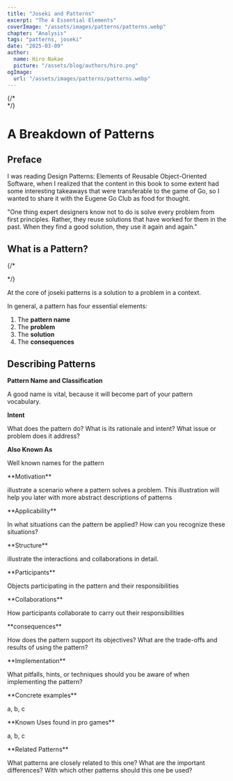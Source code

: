 ```yaml
---
title: "Joseki and Patterns"
excerpt: "The 4 Essential Elements"
coverImage: "/assets/images/patterns/patterns.webp"
chapter: "Analysis"
tags: "patterns, joseki"
date: "2025-03-09"
author:
  name: Hiro Nakae
  picture: "/assets/blog/authors/hiro.png"
ogImage:
  url: "/assets/images/patterns/patterns.webp"
---
```


<div className="mt-8"/>
{/* <div className="mt-4"/>
<div className="mt-2"/> */}

# A Breakdown of Patterns

<div className="mt-4"/>

## Preface

<div className="mt-2"/>

I was reading Design Patterns: Elements of Reusable Object-Oriented Software, when I realized that the content in this book to some extent had some interesting takeaways that were transferable to the game of Go, so I wanted to share it with the Eugene Go Club as food for thought. 
<div className="mt-2"/>
"One thing expert designers know not to do is solve every problem from first principles.
Rather, they reuse solutions that have worked for them in the past. When they find a
good solution, they use it again and again."

<div className="mt-4"/>

## What is a Pattern?

{/* <div className="mt-2"/> */}

At the core of joseki patterns is a solution to a problem in a context.

<div className="mt-4"/>

In general, a pattern has four essential elements:

1. The **pattern name**
2. The **problem**
3. The **solution**
4. The **consequences**

<div className="mt-8"/>

## Describing Patterns

<div className="mt-4"/>

**Pattern Name and Classification**

A good name is vital, because it will become part of your pattern vocabulary.
<div className="mt-2"/>

**Intent**
    
What does the pattern do? What is its rationale and intent? What issue or problem does it address?
<div className="mt-2"/>

**Also Known As**
    
Well known names for the pattern
<div className="mt-2"/>
**Motivation**
    
illustrate a scenario where a pattern solves a problem. This illustration will help you later with more abstract descriptions of patterns
<div className="mt-2"/>
**Applicability**
    
In what situations can the pattern be applied? How can you recognize these situations?
<div className="mt-2"/>
**Structure**
    
illustrate the interactions and collaborations in detail.
<div className="mt-2"/>
**Participants**
    
Objects participating in the pattern and their responsibilities
<div className="mt-2"/>
**Collaborations**
    
How participants collaborate to carry out their responsibilities
<div className="mt-2"/>
**consequences**
    
How does the pattern support its objectives? What are the trade-offs and results of using the pattern? 
<div className="mt-2"/>
**Implementation**
    
What pitfalls, hints, or techniques should you be aware of when implementing the pattern?
<div className="mt-2"/>
**Concrete examples**

a, b, c
<div className="mt-2"/>
**Known Uses found in pro games**

a, b, c
<div className="mt-2"/>
**Related Patterns**

What patterns are closely related to this one? What are the important differences? With which other patterns should this one be used?

<div className="mt-8"/>

